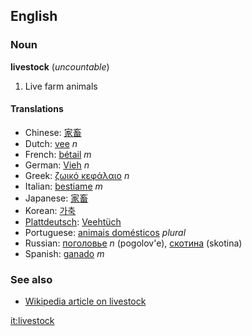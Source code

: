==English==
===Noun===
'''livestock''' (''uncountable'')

# Live farm animals

====Translations====
*Chinese: [[家畜]]
*Dutch: [[vee]] ''n''
*French: [[bétail]] ''m''
*German: [[Vieh]] ''n''
*Greek: [[ζωικό κεφάλαιο]] ''n''
*Italian: [[bestiame]] ''m''
*Japanese: [[家畜]]
*Korean: [[가축]]
*[[Plattdeutsch]]: [[Veehtüch]]
*Portuguese: [[animais domésticos]] ''plural''
*Russian: [[поголовье]] ''n'' (pogolov'e), [[скотина]] (skotina)
*Spanish: [[ganado]] ''m''

===See also===
*[[w:livestock|Wikipedia article on livestock]]

[[it:livestock]]